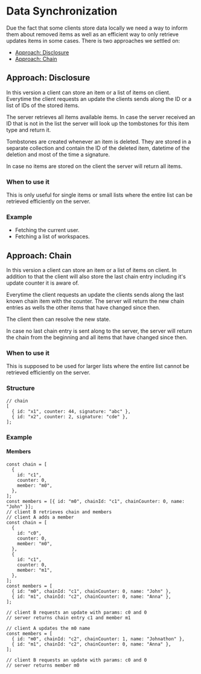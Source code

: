 # Data Synchronization

Due the fact that some clients store data locally we need a way to inform them about removed items as well as an efficient way to only retrieve updates items in some cases. There is two approaches we settled on:

- [Approach: Disclosure](#approach-disclosure)
- [Approach: Chain](#approach-chain)

## Approach: Disclosure

In this version a client can store an item or a list of items on client. Everytime the client requests an update the clients sends along the ID or a list of IDs of the stored items.

The server retrieves all items available items. In case the server received an ID that is not in the list the server will look up the tombstones for this item type and return it.

Tombstones are created whenever an item is deleted. They are stored in a separate collection and contain the ID of the deleted item, datetime of the deletion and most of the time a signature.

In case no items are stored on the client the server will return all items.

### When to use it

This is only useful for single items or small lists where the entire list can be retrieved efficiently on the server.

### Example

- Fetching the current user.
- Fetching a list of workspaces.

## Approach: Chain

In this version a client can store an item or a list of items on client. In addition to that the client will also store the last chain entry including it's update counter it is aware of.

Everytime the client requests an update the clients sends along the last known chain item with the counter. The server will return the new chain entries as wells the other items that have changed since then.

The client then can resolve the new state.

In case no last chain entry is sent along to the server, the server will return the chain from the beginning and all items that have changed since then.

### When to use it

This is supposed to be used for larger lists where the entire list cannot be retrieved efficiently on the server.

### Structure

```tsx
// chain
[
  { id: "x1", counter: 44, signature: "abc" },
  { id: "x2", counter: 2, signature: "cde" },
];
```

### Example

#### Members

```tsx
const chain = [
  {
    id: "c1",
    counter: 0,
    member: "m0",
  },
];
const members = [{ id: "m0", chainId: "c1", chainCounter: 0, name: "John" }];
// client B retrieves chain and members
// client A adds a member
const chain = [
  {
    id: "c0",
    counter: 0,
    member: "m0",
  },
  {
    id: "c1",
    counter: 0,
    member: "m1",
  },
];
const members = [
  { id: "m0", chainId: "c1", chainCounter: 0, name: "John" },
  { id: "m1", chainId: "c2", chainCounter: 0, name: "Anna" },
];

// client B requests an update with params: c0 and 0
// server returns chain entry c1 and member m1

// client A updates the m0 name
const members = [
  { id: "m0", chainId: "c2", chainCounter: 1, name: "Johnathon" },
  { id: "m1", chainId: "c2", chainCounter: 0, name: "Anna" },
];

// client B requests an update with params: c0 and 0
// server returns member m0
```

